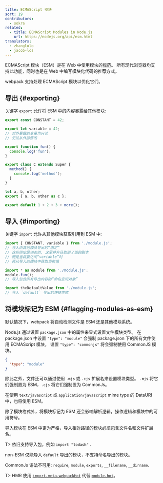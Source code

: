 ```yaml
---
title: ECMAScript 模块
sort: 19
contributors:
  - sokra
related:
  - title: ECMAScript Modules in Node.js
    url: https://nodejs.org/api/esm.html
translators:
  - zhanglolo
  - jacob-lcs
---
```


ECMAScript 模块（ESM）是在 Web 中使用模块的[规范](https://tc39.github.io/ecma262/#sec-modules)。
所有现代浏览器均支持此功能，同时也是在 Web 中编写模块化代码的推荐方式。

webpack 支持处理 ECMAScript 模块以优化它们。

## 导出 {#exporting}

关键字 `export` 允许将 ESM 中的内容暴露给其他模块:

```js
export const CONSTANT = 42;

export let variable = 42;
// 对外暴露的变量为只读
// 无法从外部修改

export function fun() {
  console.log('fun');
}

export class C extends Super {
  method() {
    console.log('method');
  }
}

let a, b, other;
export { a, b, other as c };

export default 1 + 2 + 3 + more();
```

## 导入 {#importing}

关键字 `import` 允许从其他模块获取引用到 ESM 中:

```js
import { CONSTANT, variable } from './module.js';
// 导入由其他模块导出的“绑定”
// 这些绑定是动态的. 这里并非获取到了值的副本
// 而是当将要访问“variable”时
// 再从导入的模块中获取当前值

import * as module from './module.js';
module.fun();
// 导入包含所有导出内容的“命名空间对象”

import theDefaultValue from './module.js';
// 导入 `default` 导出的快捷方式
```

## 将模块标记为 ESM {#flagging-modules-as-esm}

默认情况下，webpack 将自动检测文件是 ESM 还是其他模块系统。

Node.js 通过设置 `package.json` 中的属性来显式设置文件模块类型。
在 package.json 中设置 `"type": "module"` 会强制 package.json 下的所有文件使用 ECMAScript 模块。
设置 `"type": "commonjs"` 将会强制使用 CommonJS 模块。

```json
{
  "type": "module"
}
```

除此之外，文件还可以通过使用 `.mjs` 或 `.cjs` 扩展名来设置模块类型。 `.mjs` 将它们强制置为 ESM，`.cjs` 将它们强制置为 CommonJs。

在使用 `text/javascript` 或 `application/javascript` mime type 的 DataURI 中，也将使用 ESM。

除了模块格式外，将模块标记为 ESM 还会影响解析逻辑，操作逻辑和模块中的可用符号。

导入模块在 ESM 中更为严格，导入相对路径的模块必须包含文件名和文件扩展名。

T> 依旧支持导入包，例如 `import "lodash"` .

non-ESM 仅能导入 `default` 导出的模块，不支持命名导出的模块。

CommonJs 语法不可用: `require`, `module`, `exports`, `__filename`, `__dirname`.

T> HMR 使用 [`import.meta.webpackHot`](/api/module-variables/#importmetawebpackhot) 代替 [`module.hot`](/api/module-variables/#modulehot-webpack-specific)。
